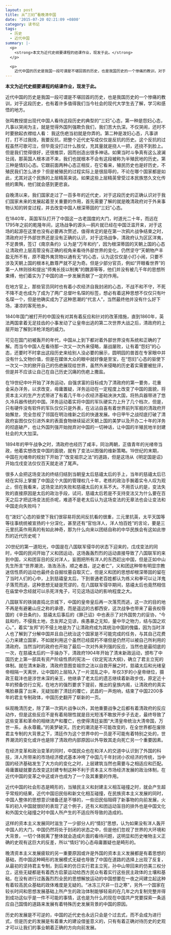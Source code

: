 ```yaml
---
layout: post
title: 从“三妇”看晚清中国
date: '2015-07-20 02:21:09 +0800'
category: 读书记
tags:
  - 历史
  - 近代中国
summary: |-
  <p>
    <strong>本文为近代史纲要课程的结课作业，现发于此。</strong>
  </p>

  <p>
    近代中国的历史是我国一段可谓是不堪回首的历史，也是我国历史的一个惨痛的教训，对于这段历...
---
```


<p>
  <strong>本文为近代史纲要课程的结课作业，现发于此。</strong>
</p>

<p>
  近代中国的历史是我国一段可谓是不堪回首的历史，也是我国历史的一个惨痛的教训，对于这段历史，也有着许多值得我们当今社会的现代大学生去了解，学习和感悟的地方。
</p>

<p>
  张鸣教授提出现代中国人看待这段历史的典型的“三妇”心态，第一种是怨妇心态，凡事以哭闹为主，就是觉得外国列强欺负我们，我们苦大仇深。不仅哭闹，还时不时要掀起衣襟给人看：
  我这伤疤当初就是你弄的。第二种是泼妇心态，凡事讲打，打不过我挠，我要反抗，把整个近代史写成仅仅是反抗的历史。这个反抗的过程虽然可歌可泣，但毕竟没打过什么胜仗，充其量就是挠人一把，还挠不到脸上。但是我们觉得很好，还很推崇，因而创造出很多神话。如果当时斗争真有这么波澜壮阔，那英国人根本进不来，我们也就根本不会有这段被称为半殖民地的历史。第三种是情妇心态。它跟前面两种心态正相反，在它看来，殖民历史也是好历史，不殖民我们怎么进步？但是被殖民的过程实际上是很屈辱的，不论在哪个国家都是如此，尤其对这个民族的上层精英来说。如果这些上层精英曾受过本民族悠久文化传统的熏陶，他们就会感到更悲哀。
</p>

<p id="more"></p>

<p>
  自晚清以来，我们国家走过了一百多年的近代史，对于这段历史的正确认识对于我们国家未来的发展起着至关重要的作用，首先需要了解的就是晚清政府对于外来事物认知的转变过程，并去改变中国人根深蒂固的“三妇”心态。
</p>

<p>
  在1840年，英国军队打开了中国这一古老国度的大门，时道光二十年，而远在1795年之前的乾隆年间，这场战争的源头—鸦片就已经在中国泛滥开来，对于这场的起源在这里也没有必要再次赘述，值得肯定的是在第一次鸦片战争结束之时，清政府对于外部世界还是没有正确的认识，对于这场战争，清政府认为区区洋夷，不足畏惧，签订《南京条约》认为是“万年和约”，因为根深蒂固的天朝上国的心态让清政府上层高管没有正确的视角来看待外部世界的变化，仍然坚守“天朝物产丰盈无所不有，原不籍外夷货物以通有无”的心态，认为这仅仅是小打小闹，只要不涉及天朝上国的根本礼数尊严就不足为奇。但是少部分官员，例如“开眼看世界”的第一人林则徐和提出“师夷长技以制夷”的魏源等等，他们并没有被几千年的思想所束缚，他们着实为了中国的进一步发展贡献了一定的作用。
</p>

<p>
  在地方官上，那些官员同时也有着小农经济自我封闭的心态，不战不和不守，不死不降不走也成为了成为了两广总督叶名琛的标签，想必有着这种思想不仅仅只有叶名琛一个，但是他确实成为了这种思潮的“代言人”，当然最终他并没有什么好下场，凄凉的客死他乡。
</p>

<p>
  1840年国门被打开的中国没有对其有着反应和针对的改革措施，直到1860年，英法两国拿着无足挂齿的小事发动了让皇帝出逃的第二次世界大战之后，清政府的上层开始了解到洋枪洋炮的威力。
</p>

<p>
  可见在国门初被轰开的年代，中国从上到下都对着外部世界没有系统和正确的了解。而当今中国人在看待那一次又一次外来侵略，屡战屡败，让有着“怨妇”的心态，还要时不时拿出这段历史来给别人没必要的展示，圆明园的兽首在专家眼中并没有什么文物价值，但是在媒体大众的眼中就好像是至宝，在“怨妇”心态的驱使下一次又一次的掀开自己的伤疤展现给世界，虽然外来侵略的历史着实需要被批评，但是并不应该让自己在自己历史沉痛的伤疤上撒盐。
</p>

<p>
  在19世纪中叶开始了洋务运动，自强求富的目标成为了清政府的第一要务，花重金采办洋务，以求改变，毋庸置疑，洋务运动在一定程度上改变了中国的面貌，将资本主义的生产方式带进了有着几千年小农经济基础泱泱大国，将热兵器带进了悠久冷兵器传统的中国。洋务运动着实将中国的军队硬实力上升了几个档次，但是，只有硬件没有软件的军队仅仅只是外表，在沾沾自喜有着世界前列军舰的清政府开始懈怠，完全忽视了邻国在明治维新之后的快速发展。中日甲午之战彻底打破了清政府妄图仅仅引进外来的表面食物继续延迟天朝上国的美梦以及开办二十年的洋务的彻底破产，也让外国列强开始抛弃对中国的一切神话，让中国的半殖民地半封建社会的大大加深。
</p>

<p>
  1894年的甲午战争之时，清政府也经历了咸丰，同治两朝，正值青年的光绪帝当政，他着实想改变中国的面貌，就有了变法以图强的维新策略。19世纪的末期，中国在光绪帝的规划下开始了“改变祖宗之法”的道路，但是这场从《明定国是诏》开始戊戌变法仅仅百天就走进了尾声。
</p>

<p>
  很多人会把这场变法的终结归结到当朝皇太后慈禧太后的手上，当年的慈禧太后已经在实际上掌握了中国这个大国的管理权几十年，老练的政治手腕着实令人叹为观止，但在我看来，这场变法的失败和慈禧太后的关系不大。不用否认的是，变法失败的直接原因是太后的政治手段，试问，慈禧太后若是不支持变法又为什么要在百天之后才把这场变法扼杀呢，难道不是老太后认为这场变法的无章法也会让变法和中国走向失败吗？
</p>

<p>
  在“泼妇”心态的驱使下我们很容易将民间反抗看的很重，三元里抗英，太平天国等等往事统统被宣扬的十分深化，甚至还有“官怕洋人，洋人怕百姓”的言论，要是三元里抗英作用真的有如此神奇，那为什么向来以团结自称的中华民族会有这如此惨烈的近代历史呢？
</p>

<p>
  20世纪的第一道阳光，中国是在八国联军侵华的状态下迎来的，戊戌变法的同时，中国的民间开始了义和团运动，这场轰轰烈烈的运动直接导致了八国联军的来到中国，义和团盲目的反对洋人，妄图把所有洋人的东西赶出中国，但是正如中山先生所言“世界潮流，浩浩汤汤，顺之者昌，逆之者亡”，义和团这种带有明显宗教迷信性质的运动也最终会自掘坟墓自取灭亡，但是义和团的思想却根深蒂固的留在了当时人们的心中，上到慈禧皇太后，下到普通老百姓都认为练义和拳可以让洋鬼子落荒而逃，这种思想无疑是荒谬的，在八国联军侵华期间，慈禧太后也竟然相信在庙堂中念经就可以杀死洋鬼子，可见这场运动的影响程度之大。
</p>

<p>
  八国联军的铁骑直捣北京城下，中国的皇帝皇后再一次落荒而逃，这一次的目的地不再是有避暑山庄之称的承德，而是遥远的古都西安，这次战争也带来了最丧权辱国的《辛丑条约》，慈禧太后事后的《罪己诏》中也表示了对外国势力的妥协，“今兹和约，不侵我土地，念友邦之见谅，疾愚暴之无知，量中华之物力，结与国之欢心。”，着实“友邦”的不侵土地是为了让清政府成为其统治中国的傀儡，因为当时洋人也了解到了分解中国并且自己统治这个国家是不可能完成的任务，与其自己花费心力来建立国家，不如就利用这个虽然已经腐朽不堪但是仍然可以被自己所利用的清政府。当然当时的政府也开始了最后一次对外来列强的反应，当然也是最彻底的一次，在慈禧太后的一手操办下，清政府1904年开始了清末新政运动，颁布了中国历史上第一部具有资产阶级性质的宪法—《钦定宪法大纲》，确立了君主立宪的体制。就在清末新政，清政府意图变祖宗之法以自救开展之时，慈禧太后和光绪皇帝相隔一天离世，让中国的上层陷入了一片混乱之中，年仅3岁的小皇帝继位，摄政王载沣也是涉世未深的亲王，他继承了老太后的遗志继续着新政步伐，原定近十年的预备仿行立宪，在地方的强烈要求下提前，推出的皇族内阁，让清政府的真实嘴脸暴露了出来，无疑加剧了清廷的覆亡，武昌的一声炮响，结束了中国2200多年的君主专制政体，中国历史翻开了崭新的一页。
</p>

<p>
  纵观晚清历史，除了第一次鸦片战争以外，其他重要战争之后都有着清政府的反应动作，但是这些反应不是有着局限性就是目光短浅不敢放开步子去走，最终导致了这些变革和革命的相继流产和覆亡，也使得清廷妄图“大清皇帝统治大清帝国，万世一系，永永尊戴。”的美梦破灭。历史的潮流是不可能改变的，在全世界都在废除君主专制的大背景之下，清廷作为这个世界中的一员是不可能有着特别之处的，世界潮流的变化或许也是除了清政府内部原因以外导致其走向死亡另一个重要因素。
</p>

<p>
  在经济变革和政治变革的同时，中国民众也在和洋人的交道中认识到了外国的科技，洋人所带来的市场经济模式基本冲垮了中国几千年封闭小农经济的传统，当中国的经济基础发生了大方向的变化之时，上层建筑当然也需要与之相适应和匹配。毋庸置疑就要去改变这封建专制这种不利于资本主义市场经济发展的政治体制，在近代中国的变革之中这或许也成为了一个及其重要的作用。
</p>

<p>
  近代中国的社会形态是畸形的，当殖民主义和封建主义相互碰撞之时，就会产生超乎常规的结果，近代中国旧民俗和新文化相互碰撞，在民族资本主义发展的同时，中国人整体的思想意识储备还是不够的，一些旧民俗阻碍了新事物的向前发展，火车的初入中国就很好的表现了这个例子，还有义和团运动盲目的排外也是中国文化和外国文化碰撞之时中国人所产生的不适应所导致的造成的。
</p>

<p>
  这样的资本主义发展同时滋生了一少部分人的“情妇”思想，认为如果没有洋人轰开中国人的大门，中国仍然将处于封闭的状态之中，但是他们忽视了世界的大环境和大背景，一切个体脱离了整体就会造成片面的看待问题，这明显和历史唯物主义正确的史观有这巨大的反差，所以“情妇”的心态毋庸置疑也是畸形的。
</p>

<p>
  晚清资本主义发展疲软的另一重要原因或许是外国的资本主义发展都是有着思想的基础，而中国这种畸形的发展模式无疑也导致了中国在道路的选择上出现了反复，从最初的坚持君主专制，到后来的仿日实行君主立宪，孙中山带回来的仿美三权分立，这些无疑都是有着西方启蒙运动给西方民众有着实行这些民主政体的土壤和基础，在没有进行过轰轰烈烈全民的思想解放运动的中国想要在一夜之间建立起这种有着较高民众基础的政体难度是无疑的。“冰冻三尺非一日之寒”，另外一个国家在较长时间和思想发展基础上所产生的政治体制能够轻易的在几年之内复制完整并得到成功这似乎是一件不可能的事情，这也是为什么的现在中国共产党要探索一条适应自己国情的道路来发展有着特殊历史发展背景的中国的原因。
</p>

<p>
  历史的发展是不可逆的，中国的近代史也永远只会是个过去式，而不会成为进行式，但是历史的发展是有着重大的建设借鉴意义的，只有有着正确对待历史的史观才可以让我们的事业朝着正确的方向向前发展。
</p>
